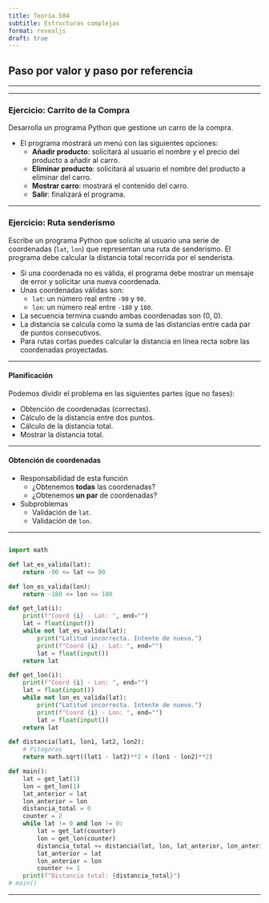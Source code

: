 ```yaml
---
title: Teoría 504
subtitle: Estructuras complejas
format: revealjs
draft: true
---
```


## Paso por valor y paso por referencia {.center}

---



---

### Ejercicio: Carrito de la Compra

Desarrolla un programa Python que gestione un carro de la compra.

- El programa mostrará un menú con las siguientes opciones:
    - **Añadir producto**: solicitará al usuario el nombre y el precio del producto a añadir al carro.
    - **Eliminar producto**: solicitará al usuario el nombre del producto a eliminar del carro.
    - **Mostrar carro**: mostrará el contenido del carro.
    - **Salir**: finalizará el programa.

---

### Ejercicio: Ruta senderismo

Escribe un programa Python que solicite al usuario una serie de coordenadas (`lat`, `lon`) que representan una ruta de senderismo. El programa debe calcular la distancia total recorrida por el senderista.

- Si una coordenada no es válida, el programa debe mostrar un mensaje de error y solicitar una nueva coordenada.
- Unas coordenadas válidas son:
    - `lat`: un número real entre `-90` y `90`.
    - `lon`: un número real entre `-180` y `180`.
- La secuencia termina cuando ambas coordenadas son (0, 0).
- La distancia se calcula como la suma de las distancias entre cada par de puntos consecutivos.
- Para rutas cortas puedes calcular la distancia en línea recta sobre las coordenadas proyectadas.

---

#### Planificación

Podemos dividir el problema en las siguientes partes (que no fases):

- Obtención de coordenadas (correctas).
- Cálculo de la distancia entre dos puntos.
- Cálculo de la distancia total.
- Mostrar la distancia total.

---

#### Obtención de coordenadas

- Responsabilidad de esta función
    - ¿Obtenemos **todas** las coordenadas?
    - ¿Obtenemos **un par** de coordenadas?
- Subproblemas
    - Validación de `lat`.
    - Validación de `lon`.

---

```python

import math

def lat_es_valida(lat):
    return -90 <= lat <= 90

def lon_es_valida(lon):
    return -180 <= lon <= 180

def get_lat(i):
    print(f"Coord {i} - Lat: ", end="")
    lat = float(input())
    while not lat_es_valida(lat):
        print("Latitud incorrecta. Intente de nuevo.")
        print(f"Coord {i} - Lat: ", end="")
        lat = float(input())
    return lat

def get_lon(i):
    print(f"Coord {i} - Lon: ", end="")
    lat = float(input())
    while not lon_es_valida(lat):
        print("Latitud incorrecta. Intente de nuevo.")
        print(f"Coord {i} - Lon: ", end="")
        lat = float(input())
    return lat

def distancia(lat1, lon1, lat2, lon2):
    # Pitagoras
    return math.sqrt((lat1 - lat2)**2 + (lon1 - lon2)**2)

def main():
    lat = get_lat(1)
    lon = get_lon(1)
    lat_anterior = lat
    lon_anterior = lon
    distancia_total = 0
    counter = 2
    while lat != 0 and lon != 0:
        lat = get_lat(counter)
        lon = get_lon(counter)
        distancia_total += distancia(lat, lon, lat_anterior, lon_anterior)
        lat_anterior = lat
        lon_anterior = lon
        counter += 1
    print(f"Distancia total: {distancia_total}")
# main()
```


---


